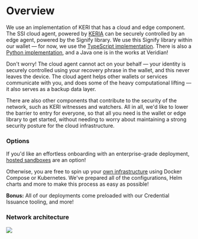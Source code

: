 # Overview

We use an implementation of KERI that has a cloud and edge component.
The SSI cloud agent, powered by [KERIA](https://github.com/WebOfTrust/keria) can be securely controlled by an edge agent, powered by the Signify library.
We use this Signify library within our wallet — for now, we use the [TypeScript implementation](https://github.com/WebOfTrust/signify-ts).
There is also a [Python implementation](https://github.com/WebOfTrust/signifypy), and a Java one is in the works at Veridian!

Don't worry!
The cloud agent cannot act on your behalf — your identity is securely controlled using your recovery phrase in the wallet, and this never leaves the device.
The cloud agent helps other wallets or services communicate with you, and does some of the heavy computational lifting — it also serves as a backup data layer.

There are also other components that contribute to the security of the network, such as KERI witnesses and watchers.
All in all, we'd like to lower the barrier to entry for everyone, so that all you need is the wallet or edge library to get started, without needing to worry about maintaining a strong security posture for the cloud infrastructure.

### Options

If you'd like an effortless onboarding with an enterprise-grade deployment, [hosted sandboxes](./sandbox) are an option!

Otherwise, you are free to spin up your [own infrastructure](./selfdeployment) using Docker Compose or Kubernetes.
We've prepared all of the configurations, Helm charts and more to make this process as easy as possible!

**Bonus:** All of our deployments come preloaded with our Credential Issuance tooling, and more!

### Network architecture

<img src="/images/Archv1.svg" class="wide-asset" />
